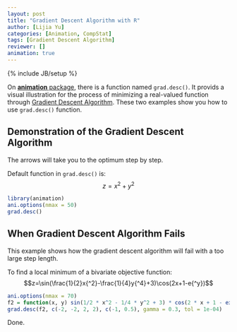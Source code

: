 ```yaml
---
layout: post
title: "Gradient Descent Algorithm with R"
author: [Lijia Yu]
categories: [Animation, CompStat]
tags: [Gradient Descent Algorithm]
reviewer: []
animation: true
---
```

{% include JB/setup %}

On [**animation** package](http://yihui.name/animation), there is a function named `grad.desc()`. It provids a visual illustration for the process of minimizing a real-valued function through [Gradient Descent Algorithm](http://en.wikipedia.org/wiki/Gradient_descent). These two examples show you how to use `grad.desc()` function.

## Demonstration of the Gradient Descent Algorithm

The arrows will take you to the optimum step by step.

Default function in `grad.desc()` is: $$z=x{^2}+y{^2}$$

```r
library(animation)
ani.options(nmax = 50)    
grad.desc()
```

## When Gradient Descent Algorithm Fails

This example shows how the gradient descent algorithm will fail with a too large step length.

To find a local minimum of a bivariate objective function: $$z=\sin(\frac{1}{2}x{^2}-\frac{1}{4}y{^4}+3)\cos(2x+1-e{^y})$$

```r
ani.options(nmax = 70)
f2 = function(x, y) sin(1/2 * x^2 - 1/4 * y^2 + 3) * cos(2 * x + 1 - exp(y))
grad.desc(f2, c(-2, -2, 2, 2), c(-1, 0.5), gamma = 0.3, tol = 1e-04)
```

Done.
